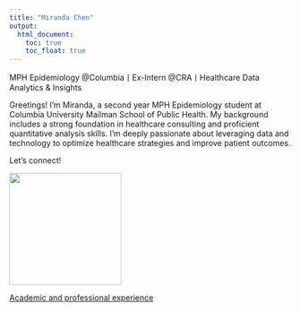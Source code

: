 ```yaml
---
title: "Miranda Chen"
output: 
  html_document:
    toc: true
    toc_float: true
---
```

MPH Epidemiology @Columbia丨Ex-Intern @CRA丨Healthcare Data Analytics & Insights

Greetings! I'm Miranda, a second year MPH Epidemiology student at Columbia University Mailman School of Public Health.
My background includes a strong foundation in healthcare consulting and proficient quantitative analysis skills. I'm deeply passionate about leveraging data and technology to optimize healthcare strategies and improve patient outcomes.

Let's connect!

![](./headshot.jpg){width=200px}



[Academic and professional experience](about.html)





